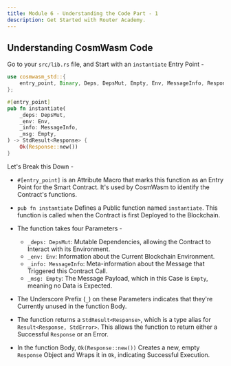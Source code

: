 ```yaml
---
title: Module 6 - Understanding the Code Part - 1
description: Get Started with Router Academy.
---
```


## Understanding CosmWasm Code

Go to your `src/lib.rs` file, and Start with an `instantiate` Entry Point -

```rust
use cosmwasm_std::{
    entry_point, Binary, Deps, DepsMut, Empty, Env, MessageInfo, Response, StdResult,
};

#[entry_point]
pub fn instantiate(
    _deps: DepsMut,
    _env: Env,
    _info: MessageInfo,
    _msg: Empty,
) -> StdResult<Response> {
    Ok(Response::new())
}
```

Let's Break this Down -

- `#[entry_point]` is an Attribute Macro that marks this function as an Entry Point for the Smart Contract. It's used by CosmWasm to identify the Contract's functions.

- `pub fn instantiate` Defines a Public function named `instantiate`. This function is called when the Contract is first Deployed to the Blockchain.

- The function takes four Parameters -
  - `_deps: DepsMut`: Mutable Dependencies, allowing the Contract to Interact with its Environment.
  - `_env: Env`: Information about the Current Blockchain Environment.
  - `_info: MessageInfo`: Meta-information about the Message that Triggered this Contract Call.
  - `_msg: Empty`: The Message Payload, which in this Case is `Empty`, meaning no Data is Expected.

- The Underscore Prefix (`_`) on these Parameters indicates that they're Currently unused in the function Body.

- The function returns a `StdResult<Response>`, which is a type alias for `Result<Response, StdError>`. This allows the function to return either a Successful `Response` or an Error.

- In the function Body, `Ok(Response::new())` Creates a new, empty `Response` Object and Wraps it in `Ok`, indicating Successful Execution.